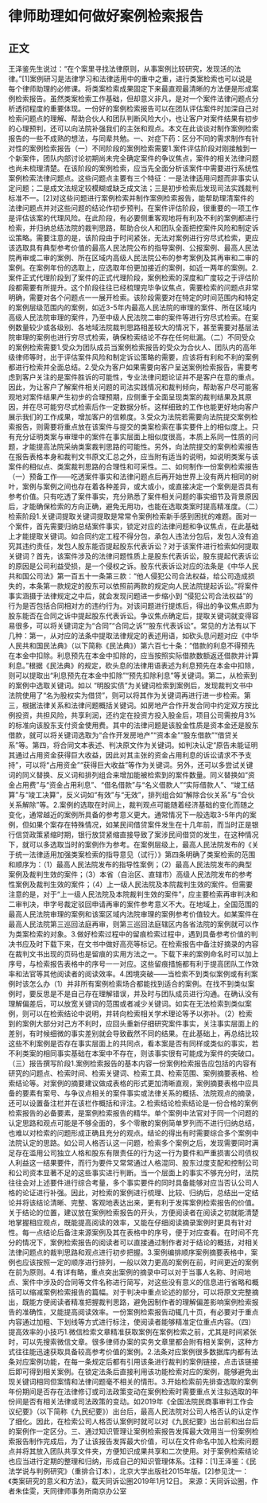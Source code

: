 # 律师助理如何做好案例检索报告
## 正文
王泽鉴先生说过：“在个案里寻找法律原则，从事案例比较研究，发现活的法律。”[1]案例研习是法律学习和法律适用中的重中之重，进行类案检索也可以说是每个律师助理的必修课。将类案检索成果固定下来最直观最清晰的方法便是形成案例检索报告。虽然类案检索工作基础，但却意义非凡，是对一个案件法律问题点分析透彻程度的重要体现。一份好的案例检索报告可以在团队评估案件时加深自己对检索问题点的理解、帮助合伙人和团队判断风险大小，也让客户对案件结果有初步的心理预判，还可以向法院补强我们的主张和观点。本文在此谈谈对制作案例检索报告的一些不成熟的想法，与同辈共勉。一、对症下药：区分不同的需求制作有针对性的案例检索报告（一）不同阶段的案例检索需要1.案件评估阶段对刚接触到一个新案件，团队内部讨论初期尚未完全确定案件的争议焦点，案件的相关法律问题也尚未梳理清楚。在该阶段的案例检索，应当先全面分析该案件中需要进行系统性案例检索法律问题点。这些问题点主要有三个特征：一是法律适用问题而非事实认定问题；二是成文法规定较模糊或缺乏成文法；三是初步检索后发现司法实践裁判标准不一。[2]对这些问题进行案例检索并制作案例检索报告，能帮助理清案件的法律问题点并对这些问题的结论作初步预判。在案件评估阶段，很重要的一项工作是评估该案的代理风险。在此阶段，有必要侧重客观地将有利及不利的案例都进行检索，并归纳总结法院的裁判思路，帮助合伙人和团队全面把控案件风险和制定诉讼策略。需要注意的是，该阶段由于时间紧张，无法对案例进行穷尽式检索，更应该选取具有典型参考价值的最高人民法院公布的指导案例、公报案例、最高人民法院再审或二审的案例、所在区域内高级人民法院公布的参考案例及其再审和二审的案例。在案例年份的选取上，应选取年份更加接近的案例，如近一两年的案例。2.案件正式代理阶段到了案件的正式代理阶段，案例检索的深度和广度较之于评估阶段都需要有所提升。这个阶段往往已经梳理完毕争议焦点，需要检索的问题点非常明确，需要对各个问题点一一展开检索。该阶段需要对在特定的时间范围内和特定的案例层级范围内的案例，如近3-5年内最高人民法院的审理的案件、所在区域内高级人民法院审理的案件，乃至中级人民法院二审的案件等进行穷尽式检索。在案例数量较少或各级别、各地域法院裁判思路相差较大的情况下，甚至需要对基层法院审理的案例也进行穷尽式检索，确保检索结论不存在任何纰漏。（二）不同受众的案例检索需要1.受众为团队成员当案例检索报告的受众为合伙人、团队内的高年级律师等时，出于评估案件风险和制定诉讼策略的需要，应该将有利和不利的案例都进行检索并全面总结。2.受众为客户如果需要向客户呈送案例检索报告，需要考虑到客户关注的是案件胜诉的可能性，专业法律问题论证并不是客户在意的重点。因此，为让客户了解案件相关问题的司法实践情况和裁判倾向，帮助客户尽可能客观地对案件结果产生初步的合理预期，应侧重于全面呈现类案的裁判结果及其原因，并在尽可能穷尽式检索后作一定数据分析。这样细致的工作也能更好地向客户展示我们的工作成果，增加客户的信赖度。3.受众为法院若需要向法院提交案例检索报告，则需要将重点放在该案件与提交的类案检索在事实要件上的相似度上。只有充分证明类案与审理中的案件在事实层面上相似度很高，本质上系同一性质的问题，才能提高法院采纳类案裁判思路的可能性。另外，向法院提交的案例检索报告在报告表格本身和裁判文书原文汇总之外，应当附有适当的说明，如说明类案与该案件的相似点、类案裁判思路的合理性和可采性。二、如何制作一份案例检索报告（一）预备工作——吃透案件事实和法律问题点后再开始世界上没有两片相同的树叶，案例与案例之间也存在着各种差异，或大或小，或直接决定一个案例是否具有参考价值。只有吃透了案件事实，充分熟悉了案件相关问题的事实细节及背景原因后，才能确保检索的方向正确，避免无用功，也能在选取类案时提高精准度。（二）检索阶段1.关键词提取关键词提取是常常令案例检索新手感到困扰的难题。面对一个案件，首先需要归纳总结案件事实，锁定对应的法律问题和争议焦点，在此基础上才能提取关键词。如合同约定工程不得分包，承包人违法分包后，发包人没有追究其违约责任，发包人股东能否提起股东代表诉讼？对于该案件进行检索如何提取关键词？首先，该案件涉及的法律问题性质上是股东代表诉讼，股东提起代表诉讼的原因是公司利益受损，是一个侵权之诉。股东代表诉讼对应的法条是《中华人民共和国公司法》第一百五十一条第三款：“他人侵犯公司合法权益，给公司造成损失的，本条第一款规定的股东可以依照前两款的规定向人民法院提起诉讼。”将案件事实涵摄于法律规定之中后，就会发现问题进一步缩小到 “侵犯公司合法权益”的行为是否包括合同相对方的违约行为。对该问题进行提炼后，得出的争议焦点即为股东能否在合同之诉中提起股东代表诉讼。争议焦点确定后，提取关键词就变得容易很多，可以将关键词定为“合同”“合同之诉”“股东代表诉讼”。常见的方法有以下几种：第一，从对应的法条中提取法律规定的表述用语，如砍头息问题对应《中华人民共和国民法典》（以下简称《民法典》）第六百七十条：“借款的利息不得预先在本金中扣除。利息预先在本金中扣除的，应当按照实际借款数额返还借款并计算利息。”根据《民法典》的规定，砍头息的法律用语表述为利息预先在本金中扣除，则可以提取出“利息预先在本金中扣除”“预先扣除利息”等关键词。第二，从检索到的案例中选取关键词。如以 “明股实债”为关键词检索到案例后，发现裁判文书中法院使用了“名为股权实为借贷”，则可以将其作为关键词再进行进一步检索。第三，根据法律关系和法律问题概括关键词。如房地产合作开发合同中约定双方按比例投资，共担风险，共享利润，还约定在投资方投入股金后，项目公司需按月3%的标准向该股东支付资金使用费。其中的法律问题是该股金性质是资本金还是股东借款，就可以将关键词选取为“合作开发房地产”“资本金”“股东借款”“借贷关系”等。第四，将合同文本表述、判决原文作为关键词。如判决认定“原告未能证明其通过占用资金获得巨大收益，因此对其主张的资金占用利息的诉讼请求不予支持”，可以将“占用资金”“获得巨大收益”等作为关键词。另外，还可以多尝试关键词的同义替换、反义词和排列组合来增加能被检索到的案件数量。同义替换如“资金占用费”与“资金占用利息”、“借名借款”与“名义借款人”“实际借款人”、“竣工结算”与“竣工决算”，反义词如“有效”与“无效”，排列组合如“解除合伙关系”与“合伙关系解除”等。2.案例的选取在时间上，裁判观点可能随着经济基础的变化而随之变化，通常越近的案例所具备的参考意义更大。通常情况下一般选取3-5年内的案例，但如果个案存在特殊情况，如某民间借贷案件发生在十几年前，而当时正是银行信贷政策紧缩时期，银行放贷紧缩直接导致了案涉民间借贷的发生，在这种情况下，就可以多选取当时的案例作为参考。在案例层级上，最高人民法院发布的《关于统一法律适用加强类案检索的指导意见（试行）》第四条明确了类案检索的范围和顺序为：（1）最高人民法院发布的指导性案例；（2）最高人民法院发布的典型案例及裁判生效的案件；（3）本省（自治区、直辖市）高级人民法院发布的参考性案例及裁判生效的案件；（4）上一级人民法院及本院裁判生效的案件。但需要注意的是，对于“上一级人民法院及本院裁判生效的案件”，应主要检索再审判决和二审判决，申字号裁定驳回申请再审的案件参考意义不大。在地域上，全国范围的最高人民法院审理的案例和该案区域内法院审理的案例参考价值较大。如某案件在最高人民法院第三巡回法庭再审，则第三巡回法庭辖区内各省法院的案例就可以作为类案检索的对象。3.做好检索过程中的留痕检索过程中，遇到具备参考价值的判决书应及时下载下来，在文书中做好高亮等标记。在检索报告中备注好摘录的内容在裁判文书出现的页码也是留痕的实用方法之一。下载下来的案例命名时可以加上序号，与检索报告表格中的序号一一对应。这些留痕措施都有利于提高团队工作效率和法官等其他阅读者的阅读效率。4.困境突破——当检索不到类似案例或有利案例时该怎么办（1）并非所有案例检索场合都能找到适合的案例。在找不到类似案例时，要反思是不是自己存在理解错误，并及时与团队成员进行沟通。在确认没有理解偏差后，可以放宽关键词的范围或者减少关键词。如实在无法检索到类似案例，则可以在检索结论中说明，并转向检索相关学术理论等予以弥补。（2）检索到的案例大部分对己方不利时，应回头重新仔细研究案件事实，关注事实层面上的差别，有时候细微的事实差别就会导致截然不同的结果。在此基础上，再总结比较这些不利案例是否存在事实层面上的共同点，看本案是否有同样或类似的事实，若不利类案的相同事实基础在本案中不存在，则该事实很有可能成为案件的突破口。（三）报告撰写阶段1.案例检索报告的基本内容一份案例检索报告应包括的内容有研究的问题点、检索时间、检索关键词、检索工具、检索范围、案例摘要表格、检索结论等。对案例的摘要建议做成表格的形式更加清晰直观，案例摘要表格中应具备的要素有案号、与争议点相关的案件事实或法律关系的概括、法院观点的摘录，还可以设置备注栏并在该栏作概括和评注。2.检索结论检索结论是一份合格的案例检索报告的必备要素，是案例检索报告的精华。单个案例中法官对于同一个问题的认定思路和观点可能是不够全面的，多个零散的案例简单罗列而不进行归纳总结，也难以对检索的问题形成正确且充分的观点。结论的得出有时需要综合多个案例中法院认定的思路。如公司人格否认这一问题，检索多个案例之后，发现需要同时满足存在滥用公司独立人格和股东有限责任的行为这一行为要件和严重损害公司债权人利益这一结果要件，而行为要件又常常通过人格混同、股东过度支配和控制公司和公司资本显著不足的这些事实进行判断。当一个层面上的事实不够充分时，法院往往会对上述要件进行综合考量，多个事实要件的同时具备能够对应当否认公司人格的论证进行补强。因此，对检索的案例进行梳理、比较、归纳后，总结出一定结论并将该结论清晰、完整、客观地表达出来，更有利于发挥案例检索报告的价值。关于结论的位置，建议放在案例检索报告的开头，方便阅读者在阅读之初就能清楚地掌握相应观点，既能提高阅读的效率，又能在仔细阅读摘录案例时更具有针对性。每一点结论后备注来源案例及其在表格中的序号，便于对应查看。在时间不充分的情况下，案例检索报告的阅读者可以直接通过制作者对于结论的概括，对相关法律问题点的裁判思路和观点进行初步把握。3.案例编排顺序案例摘要表格中，案例也应该按照一定的顺序进行排列，一般以效力更高的案例在前，时间更近的案例在前为原则。4.有详有略，重点突出案例的摘录中可以对于当事人名称、时间地点、案件中涉及的合同等文件名称进行简写，对这些没有意义的信息进行省略和概括可以缩减案例检索报告的篇幅。对于判决中重点论述的部分，可以将原文完整摘出，既能方便阅读者精准把握裁判思路，避免因制作者的理解偏差影响案例检索报告的准确性，又能提高阅读效率。一份案例检索报告动辄几十页，有必要对于重点内容通过加粗、下划线等方式进行标注，使阅读者能够精准定位重点内容。（四）提高效率的小技巧1.微信检索文章精准获取案例在案例检索之前，尤其是时间紧张时，可以先搜索微信文章。很多律师办案的实务文章里都会附有相关案例，这种方式往往能迅速获取具备较高参考价值的案例。2.法条对应案例很多数据库内都有法条对应案例功能，在每一条规定后都有引用该条进行裁判的案例链接，点击该链接后即可得到相关案例。在锁定法条后直接利用该功能检索对应的案例，能够避免出现关键词相同但案情和法律问题毫不相关的情形。3.开始检索前先排查选取的案例年份期间是否存在法律修订或司法政策变动在案例检索时需要重点关注拟选取的年份间是否有相关法律或司法政策的变动。如2019年《全国法院民商事审判工作会议纪要》（以下简称《九民纪要》）出台后，最高人民法院对公司人格否认的认定作了细化。因此，在检索公司人格否认案例时就可以对《九民纪要》出台前和出台后的案例作一定区分。三、通过知识管理让案例检索报告发挥最大效用当一份案例检索报告制作完成后，为了让该报告发挥最大价值，可以在文件命名中加入检索问题点并将其放入团队共享文件夹，方便知识成果共享和二次使用。对于案例检索结论也应当进行定期的整理和归纳，形成自己的知识管理体系。注释：[1]王泽鉴：《民法学说与判例研究》（重排合订本），北京大学出版社2015年版。[2]参见沈一：《类案研究的意义和方法》，载天同诉讼圈2019年1月12日。 来源：天同诉讼圈，作者朱佳雯，天同律师事务所南京办公室